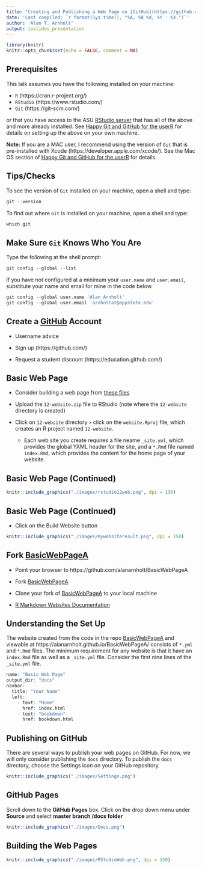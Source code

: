 ```yaml
---
title: "Creating and Publishing a Web Page on [GitHub](https://github.com/)"
date: 'Last compiled: `r format(Sys.time(), "%A, %B %d, %Y - %X.")`'
author: 'Alan T. Arnholt'
output: ioslides_presentation
---
```


```r
library(knitr)
knitr::opts_chunk$set(echo = FALSE, comment = NA)
```

## Prerequisites

This talk assumes you have the following installed on your machine:

* `R` (https://cran.r-project.org/) 
* `RStudio` (https://www.rstudio.com/)
* `Git` (https://git-scm.com/)

or that you have access to the ASU [RStudio server](https://mathr.math.appstate.edu/auth-sign-in) that has all of the above and more already installed. See [Happy Git and GitHub for the userR](http://happygitwithr.com/install-git.html) for details on setting up the above on your own machine. 

**Note:** If you are a MAC user, I recommend using the version of `Git` that is pre-installed with Xcode (https://developer.apple.com/xcode/).  See the Mac OS section of [Happy Git and GitHub for the userR](http://happygitwithr.com/install-git.html#mac-os) for details.


## Tips/Checks

To see the version of `Git` installed on your machine, open a shell and type: 

```r
git --version
```

To find out where `Git` is installed on your machine, open a shell and type:

```r
which git
```

## Make Sure `Git` Knows Who You Are

Type the following at the shell prompt:

```r
git config --global --list
```

If you have not configured at a minimum your `user.name` and `user.email`, substitute your name and email for mine in the code below.

```r
git config --global user.name 'Alan Arnholt'
git config --global user.email 'arnholtat@appstate.edu'
```

      


## Create a [GitHub](https://github.com/) Account

* Username advice

* Sign up (https://github.com/)

* Request a student discount (https://education.github.com/)


## Basic Web Page

* Consider building a web page from [these files](http://rmarkdown.rstudio.com/demos/12-website.zip)

* Upload the `12-website.zip` file to RStudio (note where the `12-website` directory is created)

* Click on `12-website` directory `>` click on the `website.Rproj` file, which creates an R project named `12-website`.

  + Each web site you create requires a file neame `_site.yml`, which provides the global YAML header for the site, and a `*.Rmd` file named `index.Rmd`, which provides the content for the home page of your website.
  
## Basic Web Page (Continued)  

```r
knitr::include_graphics("./images/rstudio12web.png", dpi = 136)
```

## Basic Web Page (Continued)  

* Click on the Build Website button

```r
knitr::include_graphics("./images/mywebsiteresult.png", dpi = 150)
```



## Fork [BasicWebPageA](https://github.com/alanarnholt/BasicWebPageA)


* Point your browser to https://github.com/alanarnholt/BasicWebPageA

* Fork [BasicWebPageA](https://github.com/alanarnholt/BasicWebPageA) 

* Clone your fork of [BasicWebPageA](https://github.com/alanarnholt/BasicWebPageA) to your local machine

* [R Markdown Websites Documentation](http://rmarkdown.rstudio.com/rmarkdown_websites.html)

## Understanding the Set Up

The website created from the code in the repo [BasicWebPageA](https://github.com/alanarnholt/BasicWebPageA) and viewable at https://alanarnholt.github.io/BasicWebPageA/ consists of `*.yml` and `*.Rmd` files.  The minimum requirement for any website is that it have an `index.Rmd` file as well as a `_site.yml` file.  Consider the first nine lines of the `_site.yml` file.

```r
name: "Basic Web Page"
output_dir: "docs"
navbar:
  title: "Your Name"
  left:
    - text: "Home"
      href: index.html
    - text: "bookdown"
      href: bookdown.html
```

## Publishing on GitHub

There are several ways to publish your web pages on GitHub.  For now, we will only consider publishing the `docs` directory.  To publish the `docs` directory, choose the Settings icon on your GitHub repository.

```r
knitr::include_graphics("./images/Settings.png")
```

## GitHub Pages

Scroll down to the **GitHub Pages** box.  Click on the drop down menu under **Source** and select **master branch /docs folder**

```r
knitr::include_graphics("./images/Docs.png")
```

## Building the Web Pages

```r
knitr::include_graphics("./images/RStudioWeb.png", dpi = 150)
```